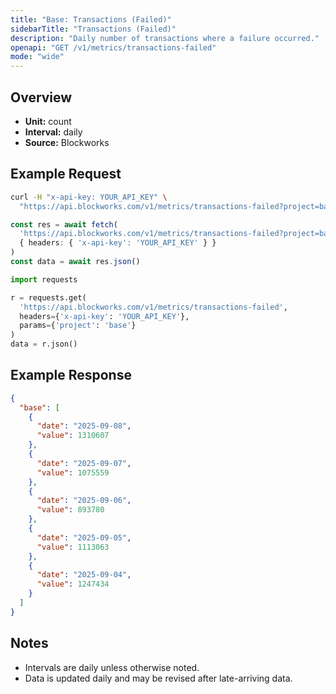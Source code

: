 ```yaml
---
title: "Base: Transactions (Failed)"
sidebarTitle: "Transactions (Failed)"
description: "Daily number of transactions where a failure occurred."
openapi: "GET /v1/metrics/transactions-failed"
mode: "wide"
---
```


## Overview

- **Unit:** count
- **Interval:** daily
- **Source:** Blockworks

## Example Request

<CodeGroup>

```bash cURL
curl -H "x-api-key: YOUR_API_KEY" \
  "https://api.blockworks.com/v1/metrics/transactions-failed?project=base"
```

```typescript TypeScript
const res = await fetch(
  'https://api.blockworks.com/v1/metrics/transactions-failed?project=base',
  { headers: { 'x-api-key': 'YOUR_API_KEY' } }
)
const data = await res.json()
```

```python Python
import requests

r = requests.get(
  'https://api.blockworks.com/v1/metrics/transactions-failed',
  headers={'x-api-key': 'YOUR_API_KEY'},
  params={'project': 'base'}
)
data = r.json()
```

</CodeGroup>

## Example Response

```json
{
  "base": [
    {
      "date": "2025-09-08",
      "value": 1310607
    },
    {
      "date": "2025-09-07",
      "value": 1075559
    },
    {
      "date": "2025-09-06",
      "value": 893780
    },
    {
      "date": "2025-09-05",
      "value": 1113063
    },
    {
      "date": "2025-09-04",
      "value": 1247434
    }
  ]
}
```

## Notes
- Intervals are daily unless otherwise noted.
- Data is updated daily and may be revised after late-arriving data.